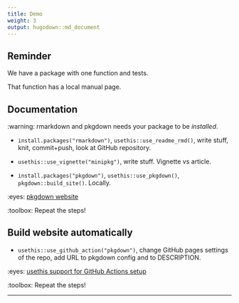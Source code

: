 ```yaml
---
title: Demo
weight: 3
output: hugodown::md_document
---
```


## Reminder

We have a package with one function and tests.

That function has a local manual page.

## Documentation

:warning: rmarkdown and pkgdown needs your package to be _installed_.

* `install.packages("rmarkdown")`, `usethis::use_readme_rmd()`, write stuff, knit, commit+push, look at GitHub repository.

* `usethis::use_vignette("minipkg")`, write stuff. Vignette vs article.

* `install.packages("pkgdown")`, `usethis::use_pkgdown()`, `pkgdown::build_site()`. Locally.

:eyes: [pkgdown website](https://pkgdown.r-lib.org/)

:toolbox: Repeat the steps!

## Build website automatically

* `usethis::use_github_action("pkgdown")`, change GitHub pages settings of the repo, add URL to pkgdown config and to DESCRIPTION.

:eyes: [usethis support for GitHub Actions setup](https://usethis.r-lib.org/reference/github_actions.html)

:toolbox: Repeat the steps!

---